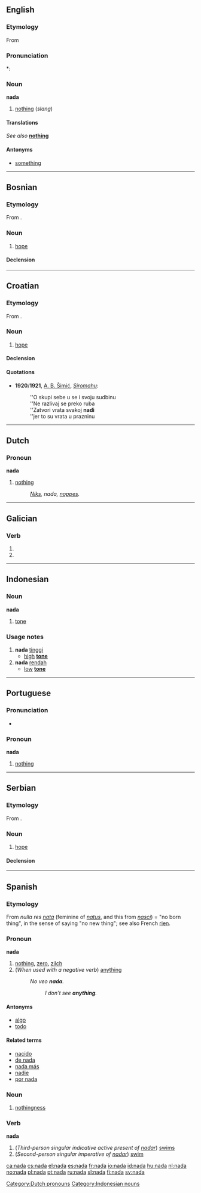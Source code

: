 {{also|Nada}}
==English==

===Etymology===
From {{etyl|es|tl}} {{term|nada||nothing|lang=es}}

===Pronunciation===
*: {{rhymes|ɑːdə}}

===Noun===
'''nada'''

# [[nothing]] (''slang'')

====Translations====
''See also '' '''[[nothing]]'''

====Antonyms====
* [[something]]

----

==Bosnian==

===Etymology===
From {{proto|Slavic|nada||nadědja|lang=bs}}.

===Noun===
{{bs-noun|g=f|nade|head=náda}}

# [[hope]]

====Declension====
{{bs-decl-noun
|nada|nade
|nade|nada
|nadi|nadama
|nadu|nade
|nado|nade
|nadom|nadama
|nadi|nadama
}}

----

==Croatian==

===Etymology===
From {{proto|Slavic|nada||nadědja|lang=hr}}.

===Noun===
{{infl|hr|noun|g=f|head=náda}}

# [[hope]]

====Declension====
{{hr-decl-noun
|nada|nade
|nade|nada
|nadi|nadama
|nadu|nade
|nado|nade
|nadi|nadama
|nadom|nadama
}}

====Quotations====
* '''1920'''/'''1921''', [[w:Antun Branko Šimić|A. B. Šimić]], ''[[:s:hr:Pjesme_(Šimić)#Siromahu|Siromahu]]'':
*: ''O skupi sebe u se i svoju sudbinu<br>
*: ''Ne razlivaj se preko ruba<br>
*: ''Zatvori vrata svakoj '''nadi'''<br>
*: ''jer to su vrata u prazninu

----

==Dutch==

===Pronoun===
'''nada'''

# [[nothing]]
#: ''[[niks|Niks]], nada, [[noppes]].''

[[Category:Dutch pronouns]]

----

==Galician==

===Verb===
{{gl-verb-form}}

# {{conjugation of|[[nadar#Galician|nadar]]||3|s|pres|ind}}
# {{conjugation of|[[nadar#Galician|nadar]]||2|s|imp}}

----

==Indonesian==

===Noun===
'''nada'''

# [[tone]]

===Usage notes===
# '''nada''' [[tinggi]]
#* [[high]] '''[[tone]]'''
# '''nada''' [[rendah]]
#* [[low]] '''[[tone]]'''

[[Category:Indonesian nouns]]

----

==Portuguese==

===Pronunciation===
* {{SAMPA|/"nada/}}

===Pronoun===
'''nada'''  {{context|Indefinite pronoun}}

# [[nothing]]

----

==Serbian==

===Etymology===
From {{proto|Slavic|nada||nadědja|lang=sr}}.

===Noun===
{{sr-noun|g=f|pl=nade|cyr=нада}}

# [[hope]]

====Declension====
{{sr-decl-noun
|nada|nade
|nade|nada
|nadi|nadama
|nadu|nade
|nado|nade
|nadom|nadama
|nadi|nadama
}}

----

==Spanish==

===Etymology===
From {{etyl|la|es}} ''nulla res [[nata]]'' (feminine of ''[[natus]]'', and this from ''[[nasci]]'') = "no born thing", in the sense of saying "no new thing"; see also French [[rien]].

===Pronoun===
'''nada'''  {{context|Indefinite pronoun}}

# [[nothing]], [[zero]], [[zilch]]
# (''When used with a negative verb'') [[anything]]
#: ''No veo '''nada'''.''
#:: ''I don’t see '''anything'''.''

====Antonyms====
* [[algo]]
* [[todo]]

====Related terms====
* [[nacido]]
* [[de nada]]
* [[nada más]]
* [[nadie]]
* [[por nada]]

===Noun===
{{es-noun-f-unc}}

# [[nothingness]]

===Verb===
'''nada'''

# (''Third-person singular indicative active present of [[nadar]]'') [[swims]]
# (''Second-person singular imperative of [[nadar]]'') [[swim]]

[[ca:nada]]
[[cs:nada]]
[[el:nada]]
[[es:nada]]
[[fr:nada]]
[[io:nada]]
[[id:nada]]
[[hu:nada]]
[[nl:nada]]
[[no:nada]]
[[pl:nada]]
[[pt:nada]]
[[ru:nada]]
[[sl:nada]]
[[fi:nada]]
[[sv:nada]]